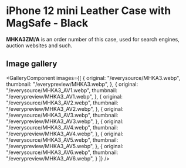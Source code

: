 
# iPhone 12 mini Leather Case with MagSafe - Black

<Callout type='info' emoji='👉🏻'>**MHKA3ZM/A** is an order number of this case, used for search engines, auction websites and such.</Callout>

## Image gallery

<GalleryComponent
    images={[
      {
        original: "/everysource/MHKA3.webp",
        thumbnail: "/everypreview/MHKA3.webp",
      },
      {
        original: "/everysource/MHKA3_AV1.webp",
        thumbnail: "/everypreview/MHKA3_AV1.webp",
      },
      {
        original: "/everysource/MHKA3_AV2.webp",
        thumbnail: "/everypreview/MHKA3_AV2.webp",
      },
      {
        original: "/everysource/MHKA3_AV3.webp",
        thumbnail: "/everypreview/MHKA3_AV3.webp",
      },
      {
        original: "/everysource/MHKA3_AV4.webp",
        thumbnail: "/everypreview/MHKA3_AV4.webp",
      },
      {
        original: "/everysource/MHKA3_AV5.webp",
        thumbnail: "/everypreview/MHKA3_AV5.webp",
      },
      {
        original: "/everysource/MHKA3_AV6.webp",
        thumbnail: "/everypreview/MHKA3_AV6.webp",
      }
    ]}
  />

